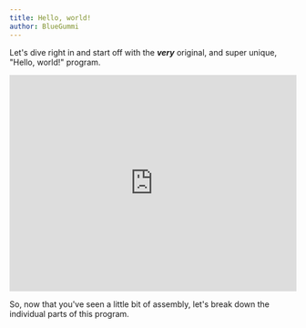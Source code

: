 ```yaml
---
title: Hello, world!
author: BlueGummi
---
```


Let's dive right in and start off with the ***very*** original, and super unique, "Hello, world!" program.

<embed src="https://belle-demo.vercel.app/exercises/hello" style="width:100%; height: 380px;"></embed>

So, now that you've seen a little bit of assembly, let's break down the individual parts of this program.
